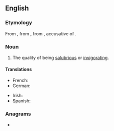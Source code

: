 ==English==

===Etymology===
{{PIE root|en|solh₂}}
From {{inh|en|enm|salubrite|salubritē}}, from {{der|en|fro|salubrité}}, from {{der|en|la|salūbritatem}}, accusative of {{m|la|salūbritas}}.

===Noun===
{{en-noun|~|salubrities}}

# The quality of being [[salubrious]] or [[invigorating]].

====Translations====
{{trans-top|The quality of being salubrious}}
* French: {{t+|fr|salubrité|f}}
* German: {{t|de|Heilsamkeit|f}}
{{trans-mid}}
* Irish: {{t|ga|folláine|f}}
* Spanish: {{t|es|salubridad|f}}
{{trans-bottom}}

===Anagrams===
* {{anagrams|en|a=abilrstuy|rubytails}}